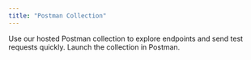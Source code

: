 ```yaml
---
title: "Postman Collection"
---
```


<Note>
Use our hosted Postman collection to explore endpoints and send test requests quickly.
</Note>

<Card title="Open Postman Collection" icon="link" href="https://www.postman.com/lightspark-dev/lightspark-grid/collection/e9ngqel/uma-as-a-service-umaaas-api?action=share&source=copy-link&creator=46632135">
Launch the collection in Postman.
</Card>


